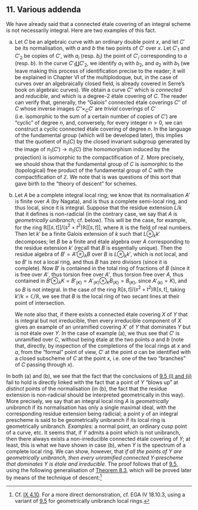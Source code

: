 ## 11. Various addenda {#I.11}

We have already said that a connected étale covering of an integral scheme is not necessarily integral.
Here are two examples of this fact.

a. Let $C$ be an algebraic curve with an ordinary double point $x$, and let $C'$ be its normalisation, with $a$ and $b$ the two points of $C'$ over $x$.
    Let $C'_1$ and $C'_2$ be copies of $C'$, with $a_i$ (resp. $b_i$) the point of $C'_i$ corresponding to $a$ (resp. $b$).
    In the curve $C'_1\coprod C'_2$, we identify $a_1$ with $b_2$, and $a_2$ with $b_1$ (we leave making this process of identification precise to the reader; it will be explained in Chapter VI of the multiplodoque, but, in the case of curves over an algebraically closed field, is already covered in Serre's book on algebraic curves).
    We obtain a curve $C''$ which is _connected_ and _reducible_, and which is a degree-$2$ étale covering of $C$.
    The reader can verify that, generally, the "Galois" connected étale coverings $C''$ of $C$ whose inverse images $C''\times_C C'$ are _trivial_ coverings of $C'$ (i.e. isomorphic to the sum of a certain number of copies of $C'$) are "cyclic" of degree $n$, and, conversely, for every integer $n>0$, we can construct a cyclic connected étale covering of degree $n$.
    In the language of the fundamental group (which will be developed later), this implies that the quotient of $\pi_1(C)$ by the closed invariant subgroup generated by the image of $\pi_1(C')\to\pi_1(C)$ (the homomorphism induced by the projection) is isomorphic to the compactification of $\mathbb{Z}$.
    More precisely, we should show that the fundamental group of $C$ is isomorphic to the (topological) free product of the fundamental group of $C$ with the compactification of $\mathbb{Z}$.
    We note that is was questions of this sort that gave birth to the "theory of descent" for schemes.

b. Let $A$ be a complete integral local ring;
    \oldpage{27}
    we know that its normalisation $A'$ is finite over $A$ (by Nagata), and is thus a complete semi-local ring, and thus local, since it is integral.
    Suppose that the residue extension $L/k$ that it defines is non-radicial (in the contrary case, we say that $A$ is _geometrically unibranch_; cf. below).
    This will be the case, for example, for the ring $\mathbb{R}[[s,t]]/(s^2+t^2)\mathbb{R}[[s,t]]$, where $\mathbb{R}$ is the field of real numbers.
    Then let $k'$ be a finite Galois extension of $k$ such that $L\otimes_k k'$ decomposes;
    let $B$ be a finite and étale algebra over $A$ corresponding to the residue extension $k'$ (recall that $B$ is essentially unique).
    Then the residue algebra of $B'=A'\otimes_A B$ over $B$ is $L\otimes_k k'$, which is not local, and so $B'$ is not a local ring, and thus $B$ has zero divisors (since it is complete).
    Now $B'$ is contained in the total ring of fractions of $B$ (since it is free over $A'$, thus torsion free over $A'$, thus torsion free over $A$, thus contained in $B'\otimes_A K=B'_{(K)}=A'_{(K)}\otimes_K B_{(K)}=B_{(K)}$, since $A'_{(k)}=K$), and so $B$ is not integral.
    In the case of the ring $\mathbb{R}[s,t]/(s^2+t^2)\mathbb{R}[s,t]$, taking $k'/k=\mathbb{C}/\mathbb{R}$, we see that $B$ is the local ring of two secant lines at their point of intersection.

    We note also that, if there exists a connected étale covering $X$ of $Y$ that is integral but not irreducible, then every irreducible component of $X$ gives an example of an unramified covering $X'$ of $Y$ that dominates $Y$ but is not étale over $Y$.
    In the case of example (a), we thus see that $C'$ is unramified over $C$, without being étale at the two points $a$ and $b$ (note that, directly, by inspection of the completions of the local rings at $x$ and $a$, from the "formal" point of view, $C'$ at the point $a$ can be identified with a closed subscheme of $C$ at the point $x$, i.e. one of the two "branches" of $C$ passing through $x$).

In both (a) and (b), we see that the fact that the conclusions of [9.5 (i) and (ii)](#I.9.5) fail to hold is directly linked with the fact that a point of $Y$ "blows up" at _distinct_ points of the normalisation (in (b), the fact that the residue extension is non-radicial should be interpreted geometrically in this way).
More precisely, we say that an integral local ring $A$ is _geometrically unibranch_ if its normalisation has only a single maximal ideal, with the corresponding residue extension being radicial;
a point $y$ of an integral prescheme is said to be geometrically unibranch if its local ring is geometrically unibranch.
_Examples:_
a normal point, an ordinary cusp point of a curve, etc.
It seems that, if $Y$ admits a point which is not unibranch, then there always exists a non-irreducible connected étale covering of $Y$;
\oldpage{28}
at least, this is what we have shown in case (b), when $Y$ is the spectrum of a complete local ring.
We can show, however, that _if all the points of $Y$ are geometrically unibranch, then every unramified connected $Y$-prescheme that dominates $Y$ is étale and irreducible_.
The proof follows that of [9.5](#I.9.5), using the following generalisation of [Theorem 8.3](#I.8.3), which will be proved later by means of the technique of descent:^[Cf. [IX 4.10](#IX.4.10). For a more direct demonstration, cf. EGA IV 18.10.3, using a variant of [9.5](#I.9.5) for geometrically unibranch local rings.]
